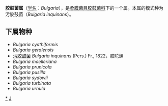 {{Automatic Taxobox
| taxon = Bulgaria 
| authority = Fr., 1822
| image = Bulgaria inquinans volwassen.jpg
| image_caption = Bulgaria inquinans
| type species = 污胶鼓菌<br>''Bulgaria inquinans''
| type species authority = (Pers.) Fr., 1822
}}

'''胶鼓菌属'''（[[学名|学名]]：''Bulgaria''），是[[柔膜菌目|柔膜菌目]][[胶鼓菌科|胶鼓菌科]]下的一个属。本属的模式种为污胶鼓菌（''Bulgaria inquinans''）。

==下属物种==
* ''Bulgaria cyathiformis''
* ''Bulgaria geralensis''
* [[污胶鼓菌|污胶鼓菌]] ''Bulgaria inquinans'' (Pers.) Fr., 1822，胶陀螺
* ''Bulgaria moelleriana''
* ''Bulgaria prunicola''
* ''Bulgaria pusilla''
* ''Bulgaria sydowii''
* ''Bulgaria turbinata''
* ''Bulgaria urnula''

{{taxonbar}}
[[Category:_胶鼓菌属|*]]
[[Category:_胶鼓菌科|J]]